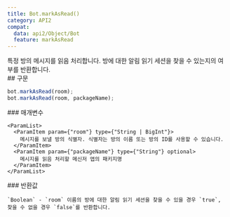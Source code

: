 ```yaml
---
title: Bot.markAsRead()
category: API2
compat:
  data: api2/Object/Bot
  feature: markAsRead
---
```


<Section>
  특정 방의 메시지를 읽음 처리합니다. 방에 대한 알림 읽기 세션을 찾을 수 있는지의 여부를 반환합니다.
</Section>
<Section>
  ## 구문

  ~~~js
  bot.markAsRead(room);
  bot.markAsRead(room, packageName);
  ~~~

  <Section>
    ### 매개변수

    <ParamList>
      <ParamItem param={"room"} type={"String | BigInt"}>
        메시지를 보낼 방의 식별자. 식별자는 방의 이름 또는 방의 ID를 사용할 수 있습니다.
      </ParamItem>
      <ParamItem param={"packageName"} type={"String"} optional>
        메시지를 읽음 처리할 메신저 앱의 패키지명
      </ParamItem>
    </ParamList>
  </Section>
  <Section>
    ### 반환값

    `Boolean` - `room` 이름의 방에 대한 알림 읽기 세션을 찾을 수 있을 경우 `true`, 찾을 수 없을 경우 `false`를 반환합니다.
  </Section>
</Section>